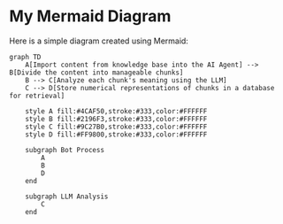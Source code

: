 # My Mermaid Diagram

Here is a simple diagram created using Mermaid:

```mermaid
graph TD
    A[Import content from knowledge base into the AI Agent] --> B[Divide the content into manageable chunks]
    B --> C[Analyze each chunk's meaning using the LLM]
    C --> D[Store numerical representations of chunks in a database for retrieval]
    
    style A fill:#4CAF50,stroke:#333,color:#FFFFFF
    style B fill:#2196F3,stroke:#333,color:#FFFFFF
    style C fill:#9C27B0,stroke:#333,color:#FFFFFF
    style D fill:#FF9800,stroke:#333,color:#FFFFFF
    
    subgraph Bot Process
        A
        B
        D
    end
    
    subgraph LLM Analysis
        C
    end
  
```